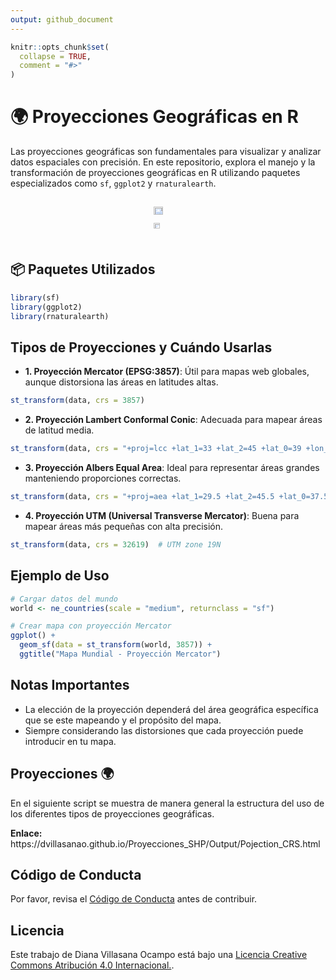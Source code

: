 ```yaml
---
output: github_document
---
```


<!-- README.md is generated from README.Rmd. Please edit that file -->

```r
knitr::opts_chunk$set(
  collapse = TRUE,
  comment = "#>"
)
```

# 🌍 Proyecciones Geográficas en R


<!-- badges: start -->
<!-- badges: end -->

Las proyecciones geográficas son fundamentales para visualizar y analizar datos espaciales con precisión. En este repositorio, explora el manejo y la transformación de proyecciones geográficas en R utilizando paquetes especializados como `sf`, `ggplot2` y `rnaturalearth`.  

<div style="display: flex; justify-content: center;">
  <img src="Output/World Geodetic System 1984.png" width="55%" style="margin: 1px;">
  <img src="Output/Peirce Q projection.png" width="45%" style="margin: 1px;">
  
</div>

## 📦 Paquetes Utilizados

```r
library(sf)
library(ggplot2)
library(rnaturalearth)
```

## Tipos de Proyecciones y Cuándo Usarlas

- **1. Proyección Mercator (EPSG:3857)**: Útil para mapas web globales, aunque distorsiona las áreas en latitudes altas.

```r
st_transform(data, crs = 3857)
```

- **2. Proyección Lambert Conformal Conic**: Adecuada para mapear áreas de latitud media.

```r
st_transform(data, crs = "+proj=lcc +lat_1=33 +lat_2=45 +lat_0=39 +lon_0=-96")
```

- **3. Proyección Albers Equal Area**: Ideal para representar áreas grandes manteniendo proporciones correctas.

```r
st_transform(data, crs = "+proj=aea +lat_1=29.5 +lat_2=45.5 +lat_0=37.5 +lon_0=-96")
```

- **4. Proyección UTM (Universal Transverse Mercator)**: Buena para mapear áreas más pequeñas con alta precisión.

```r
st_transform(data, crs = 32619)  # UTM zone 19N
```

## Ejemplo de Uso

```r
# Cargar datos del mundo
world <- ne_countries(scale = "medium", returnclass = "sf")

# Crear mapa con proyección Mercator
ggplot() +
  geom_sf(data = st_transform(world, 3857)) +
  ggtitle("Mapa Mundial - Proyección Mercator")
```

## Notas Importantes  

- La elección de la proyección dependerá del área geográfica específica que se este mapeando y el propósito del mapa.
- Siempre considerando las distorsiones que cada proyección puede introducir en tu mapa.   


## Proyecciones 🌍  

En el siguiente script se muestra de manera general la estructura del uso de los diferentes tipos de proyecciones geográficas.     

**Enlace:** https://dvillasanao.github.io/Proyecciones_SHP/Output/Pojection_CRS.html   

## Código de Conducta

Por favor, revisa el [Código de Conducta](CODE_OF_CONDUCT.md) antes de contribuir.

## Licencia

Este trabajo de Diana Villasana Ocampo está bajo una <a rel="license" href="http://creativecommons.org/licenses/by/4.0/"> Licencia Creative Commons Atribución 4.0 Internacional.</a>.

